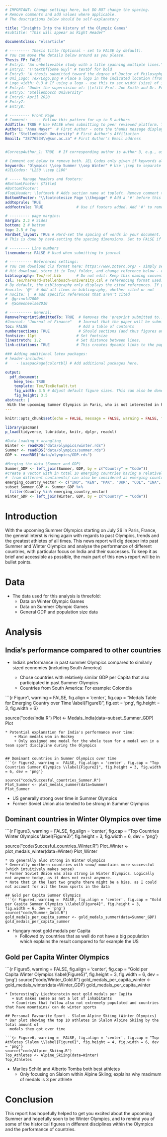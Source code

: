 ```yaml
---
# IMPORTANT: Change settings here, but DO NOT change the spacing.
# Remove comments and add values where applicable.
# The descriptions below should be self-explanatory

title: "Insights Into the History of the Olympic Games"
#subtitle: "This will appear as Right Header"

documentclass: "elsarticle"

# --------- Thesis title (Optional - set to FALSE by default).
# You can move the details below around as you please.
Thesis_FP: FALSE
# Entry1: "An unbelievable study with a title spanning multiple lines."
# Entry2: "\\textbf{Some Guy}" # textbf for bold
# Entry3: "A thesis submitted toward the degree of Doctor of Philosophy"
# Uni_Logo: Tex/Logo.png # Place a logo in the indicated location (from your root, e.g. defaults to ~/Tex/Logo.png) and uncomment this line. Leave uncommented for no image
# Logo_width: 0.3 # If using a logo - use this to set width (size) of image
# Entry4: "Under the supervision of: \\vfill Prof. Joe Smith and Dr. Frank Smith"
# Entry5: "Stellenbosch University"
# Entry6: April 2020
# Entry7:
# Entry8:

# --------- Front Page
# Comment: ----- Follow this pattern for up to 5 authors
AddTitle: TRUE # Use FALSE when submitting to peer reviewed platform. This will remove author names.
Author1: "Anna Mayer"  # First Author - note the thanks message displayed as an italic footnote of first page.
Ref1: "Stellenbosch Unviersity" # First Author's Affiliation
Email1: "28776534\\@sun.ac.za" # First Author's Email address


#CorrespAuthor_1: TRUE  # If corresponding author is author 3, e.g., use CorrespAuthor_3: TRUE

# Comment out below to remove both. JEL Codes only given if keywords also given.
keywords: "Olympics \\sep Summer \\sep Winter" # Use \\sep to separate
#JELCodes: "L250 \\sep L100"

# ----- Manage headers and footers:
#BottomLFooter: $Title$
#BottomCFooter:
#TopLHeader: \leftmark # Adds section name at topleft. Remove comment to add it.
BottomRFooter: "\\footnotesize Page \\thepage" # Add a '#' before this line to remove footer.
addtoprule: TRUE
addfootrule: TRUE               # Use if footers added. Add '#' to remove line.

# --------- page margins:
margin: 2.3 # Sides
bottom: 2 # bottom
top: 2.5 # Top
HardSet_layout: TRUE # Hard-set the spacing of words in your document. This will stop LaTeX squashing text to fit on pages, e.g.
# This is done by hard-setting the spacing dimensions. Set to FALSE if you want LaTeX to optimize this for your paper.

# --------- Line numbers
linenumbers: FALSE # Used when submitting to journal

# ---------- References settings:
# You can download cls format here: https://www.zotero.org/ - simply search for your institution. You can also edit and save cls formats here: https://editor.citationstyles.org/about/
# Hit download, store it in Tex/ folder, and change reference below - easy.
bibliography: Tex/ref.bib       # Do not edit: Keep this naming convention and location.
csl: Tex/harvard-stellenbosch-university.csl # referencing format used.
# By default, the bibliography only displays the cited references. If you want to change this, you can comment out one of the following:
#nocite: '@*' # Add all items in bibliography, whether cited or not
# nocite: |  # add specific references that aren't cited
#  @grinold2000
#  @Someoneelse2010

# ---------- General:
RemovePreprintSubmittedTo: TRUE  # Removes the 'preprint submitted to...' at bottom of titlepage
#Journal: "Journal of Finance"   # Journal that the paper will be submitting to, if RemovePreprintSubmittedTo is set to TRUE.
toc: FALSE                       # Add a table of contents
numbersections: TRUE             # Should sections (and thus figures and tables) be numbered?
fontsize: 11pt                  # Set fontsize
linestretch: 1.2                # Set distance between lines.
link-citations: TRUE            # This creates dynamic links to the papers in reference list.

### Adding additional latex packages:
# header-includes:
#    - \usepackage{colortbl} # Add additional packages here.

output:
  pdf_document:
    keep_tex: TRUE
    template: Tex/TexDefault.txt
    fig_width: 3.5 # Adjust default figure sizes. This can also be done in the chunks of the text.
    fig_height: 3.5
abstract: |
 With the upcoming Summer Olympics in Paris, who is not interested in having a closer look into the history of summer but also winter Olympics and the different success stories of athletes, countries and specifically India.
---
```


<!-- First: Set your default preferences for chunk options: -->

<!-- If you want a chunk's code to be printed, set echo = TRUE. message = FALSE stops R printing ugly package loading details in your final paper too. I also suggest setting warning = FALSE and checking for warnings in R, else you might find ugly warnings in your paper. -->

```r
knitr::opts_chunk$set(echo = FALSE, message = FALSE, warning = FALSE, fig.width = 6, fig.height = 5, fig.pos="H", fig.pos = 'H')

library(pacman)
p_load(tidyverse, lubridate, knitr, dplyr, readxl)

#Data Loading + wrangling
Winter <- readRDS("data/olympics/winter.rds")
Summer <- readRDS("data/olympics/summer.rds")
GDP <- readRDS("data/olympics/GDP.rds")

#Merging the data (Summer and GDP)
Summer_GDP <- left_join(Summer, GDP, by = c("Country" = "Code"))
#create a vector with in total 10 emerging countries having a relatively similar GDP per Capita as India
#  from different continents/ can also be considered as emerging countries
emerging_country_vector <- c("IND", "KEN", "PAK", "UKR", "COL", "INA", "JAM", "ETH", "GEO", "RSA")
subset_Summer_GDP <- Summer_GDP %>%
  filter(Country %in% emerging_country_vector)
Winter_GDP <- left_join(Winter, GDP, by = c("Country" = "Code"))


```


<!-- ############################## -->
<!-- # Start Writing here: -->
<!-- ############################## -->

# Introduction \label{Introduction}
With the upcoming Summer Olympics starting on July 26 in Paris, France, the general interst is rising again with regards to past Olympics, trends and the greatest athletes of all times. This news report will dig deeper into past Summer and Winter Olympics and analyse the performance of different countries, with particular focus on India and their successes. To keep it as brief and accessible as possible, the main part of this news report will be in bullet points. 

# Data 
*  The data used for this analysis is threefold: 
      + Data on Winter Olympic Games
      + Data on Summer Olympic Games 
      + General GDP and population size data

# Analysis
## India's performance compared to other countries
*  India's performance in past summer Olympics compared to similarly sized economies 
 (including South America)
 
      +  Chose countries with relatively similar GDP per Capita that also 
         participated in past Summer Olympics
      +  Countries from South America: For example: Colombia


```{r Figure1,  warning =  FALSE, fig.align = 'center', fig.cap = "Medals Table for Emerging Country over Time \\label{Figure1}", fig.ext = 'png', fig.height = 3, fig.width = 6}

source("code/India.R")
Plot <- Medals_India(data=subset_Summer_GDP)
Plot

```
* Potential explanation for India's performance over time:
    + Main medals won in Hockey
    + Only assigned one medal for the whole team for a medal won in a team sport discipline during the Olympics 


## Dominant countries in Summer Olympics over time 
```{r Figure2, warning =  FALSE, fig.align = 'center', fig.cap = "Top Countries Summer Olympics \\label{Figure2}", fig.height = 3, fig.width = 6, dev = 'png'}

source("code/Succesful_countries_Summer.R")
Plot_Summer <- plot_medals_summer(data=Summer)
Plot_Summer
```
* US generally strong over time in Summer Olympics
* Former Soviet Union also tended to be strong in Summer Olympics

## Dominant countries in Winter Olympics over time 
```{r Figure3, warning =  FALSE, fig.align = 'center', fig.cap = "Top Countries Winter Olympics \\label{Figure3}", fig.height = 3, fig.width = 6, dev = 'png'}

source("code/Succesful_countries_Winter.R")
Plot_Winter <- plot_medals_winter(data=Winter)
Plot_Winter

```
* US generally also strong in Winter Olympics
* Generally northern countries with snow/ mountains more successful (which intuitively makes sense)
* Former Soviet Union was also strong in Winter Olympics. Logically not anymore today, as it does not exist anymore.
* Note that in the last two graphs there might be a bias, as I could not account for all the team sports in the data

## Gold per Capita Summer Olympics 
```{r Figure4, warning =  FALSE, fig.align = 'center', fig.cap = "Gold per Capita Summer Olympics \\label{Figure4}", fig.height = 3, fig.width = 6, dev = 'png'}
source("code/Summer_Gold.R")
gold_medals_per_capita_summer <- gold_medals_summer(data=Summer_GDP)
gold_medals_per_capita_summer

```
* Hungary most gold medals per Capita 
    + Followed by countries that as well do not have a big population which explains the result compared to for example the US

## Gold per Capita Winter Olympics
```{r Figure5, warning =  FALSE, fig.align = 'center', fig.cap = "Gold per Capita Winter Olympics \\label{Figure5}", fig.height = 3, fig.width = 6, dev = 'png'}
source("code/Winter_Gold.R")
gold_medals_per_capita_winter <- gold_medals_winter(data=Winter_GDP)
gold_medals_per_capita_winter

```
* Interestingly Liechtenstein most gold medals per Capita
   + But makes sense as not a lot of inhabitants
   + Countries that follow also not extremely populated and countries that have mountains/ can do winter sports
   
## Personal Favourite Sport - Slalom Alpine Skiing (Winter Olympics)
* Bar plot showing the top 10 athletes in Slalom Alpine Skiing by the total amount of 
  medals they got over time
  
```{r Figure6, warning =  FALSE, fig.align = 'center', fig.cap = "Top Athletes Slalom \\label{Figure6}", fig.height = 4, fig.width = 6, dev = 'png'}
source("code/Alpine_Skiing.R")
Top_Athletes <- Alpine_Skiing(data=Winter)
Top_Athletes

```

* Marlies Schild and Alberto Tomba both best athletes
   + Only focusing on Slalom within Alpine Skiing; explains why maximum of medals is 3 per athlete
   

# Conclusion
This report has hopefully helped to get you excited about the upcoming Summer and hopefully soon to be Winter Olympics, and to remind you of some of the historical figures in different disciplines within the Olympics and the performance of countries. 
